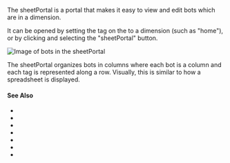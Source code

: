 
The sheetPortal is a <GlossaryRef term="portal">portal</GlossaryRef> that makes it easy to view and edit bots which are in a <GlossaryRef term="dimension">dimension</GlossaryRef>.

It can be opened by setting the <TagLink tag='sheetPortal'/> tag on the <VariableLink name="configBot"/> to a dimension (such as "home"), or by clicking <GlossaryRef term="ab-1"/> and selecting the "sheetPortal" button.

![Image of bots in the sheetPortal](/img/glossary/sheetPortal_01.png)

The sheetPortal organizes bots in columns where each bot is a column and each tag is represented along a row. Visually, this is similar to how a spreadsheet is displayed.

#### See Also

- <TagLink tag="sheetPortal"/>
- <TagLink tag='sheetPortalShowButton'/>
- <TagLink tag='sheetPortalButtonIcon'/>
- <TagLink tag='sheetPortalButtonHint'/>
- <TagLink tag='sheetPortalAllowedTags'/>
- <TagLink tag='sheetPortalAddedTags'/>
- <VariableLink name="sheetPortalBot"/>

